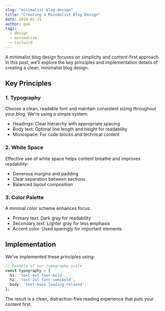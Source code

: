 ```yaml
---
slug: "minimalist-blog-design"
title: "Creating a Minimalist Blog Design"
date: 2024-01-21
author: gum
tags:
  - design
  - minimalism
  - tailwind
---
```


A minimalist blog design focuses on simplicity and content-first approach. In this post, we'll explore the key principles and implementation details of creating a clean, minimalist blog design.

## Key Principles

### 1. Typography

Choose a clean, readable font and maintain consistent sizing throughout your blog. We're using a simple system:

- Headings: Clear hierarchy with appropriate spacing
- Body text: Optimal line length and height for readability
- Monospace: For code blocks and technical content

### 2. White Space

Effective use of white space helps content breathe and improves readability:

- Generous margins and padding
- Clear separation between sections
- Balanced layout composition

### 3. Color Palette

A minimal color scheme enhances focus:

- Primary text: Dark gray for readability
- Secondary text: Lighter gray for less emphasis
- Accent color: Used sparingly for important elements

## Implementation

We've implemented these principles using:

```typescript
// Example of our typography scale
const typography = {
  h1: 'text-4xl font-bold',
  h2: 'text-2xl font-semibold',
  body: 'text-base leading-relaxed',
};
```

The result is a clean, distraction-free reading experience that puts your content first. 